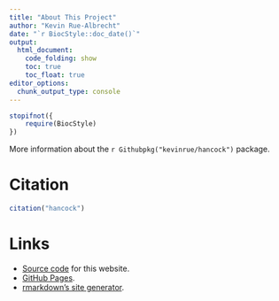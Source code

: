 ```yaml
---
title: "About This Project"
author: "Kevin Rue-Albrecht"
date: "`r BiocStyle::doc_date()`"
output:
  html_document:
    code_folding: show
    toc: true
    toc_float: true
editor_options: 
  chunk_output_type: console
---
```


```r
stopifnot({
    require(BiocStyle)
})
```

More information about the `r Githubpkg("kevinrue/hancock")` package.

# Citation

```r
citation("hancock")
```

# Links

- [Source code](https://github.com/kevinrue/hancock2018) for this website.
- [GitHub Pages](https://pages.github.com).
- [rmarkdown’s site generator](https://bookdown.org/yihui/rmarkdown/rmarkdown-site.html).
